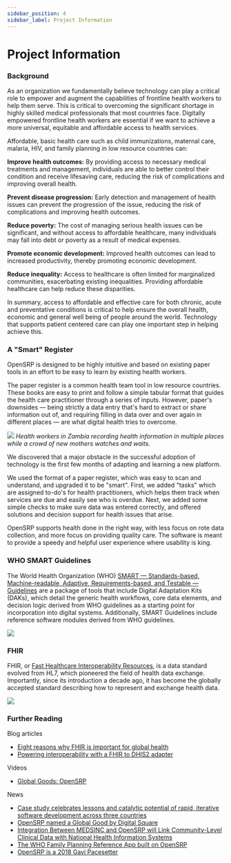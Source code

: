 ```yaml
---
sidebar_position: 4
sidebar_label: Project Information
---
```


# Project Information

### Background

As an organization we fundamentally believe technology can play a critical role to empower and augment the capabilities of frontline health workers to help them serve. This is critical to overcoming the significant shortage in highly skilled medical professionals that most countries face. Digitally empowered frontline health workers are essential if we want to achieve a more universal, equitable and affordable access to health services.

Affordable, basic health care such as child immunizations, maternal care, malaria, HIV, and family planning in low resource countries can:

**Improve health outcomes:** By providing access to necessary medical treatments and management, individuals are able to better control their condition and receive lifesaving care, reducing the risk of complications and improving overall health.

**Prevent disease progression:** Early detection and management of health issues can prevent the progression of the issue, reducing the risk of complications and improving health outcomes.

**Reduce poverty:** The cost of managing serious health issues can be significant, and without access to affordable healthcare, many individuals may fall into debt or poverty as a result of medical expenses.

**Promote economic development:** Improved health outcomes can lead to increased productivity, thereby promoting economic development.

**Reduce inequality:** Access to healthcare is often limited for marginalized communities, exacerbating existing inequalities. Providing affordable healthcare can help reduce these disparities.

In summary, access to affordable and effective care for both chronic, acute and preventative conditions is critical to help ensure the overall health, economic and general well being of people around the world. Technology that supports patient centered care can play one important step in helping achieve this.

### A "Smart" Register
OpenSRP is designed to be highly intuitive and based on existing paper tools in an effort to be easy to learn by existing health workers.

The paper register is a common health team tool in low resource countries. These books are easy to print and follow a simple tabular format that guides the health care practitioner through a series of inputs. However, paper's downsides — being strictly a data entry that's hard to extract or share information out of, and requiring filling in data over and over again in different places — are what digital health tries to overcome.

![](/img/paper-registers.jpg)
*Health workers in Zambia recording health information in multiple places while a crowd of new mothers watches and waits.*

We discovered that a major obstacle in the successful adoption of technology is the first few months of adapting and learning a new platform.

We used the format of a paper register, which was easy to scan and understand, and upgraded it to be "smart". First, we added "tasks" which are assigned to-do's for health practitioners, which helps them track when services are due and easily see who is overdue. Next, we added some simple checks to make sure data was entered correctly, and offered solutions and decision support for health issues that arise.

OpenSRP supports health done in the right way, with less focus on rote data collection, and more focus on providing quality care. The software is meant to provide a speedy and helpful user experience where usability is king.

### WHO SMART Guidelines

The World Health Organization (WHO) [SMART — Standards-based, Machine-readable, Adaptive, Requirements-based, and Testable — Guidelines](https://www.who.int/teams/digital-health-and-innovation/smart-guidelines/) are a package of tools that include Digital Adaptation Kits (DAKs), which detail the generic health workflows, core data elements, and decision logic derived from WHO guidelines as a starting point for incorporation into digital systems. Additionally, SMART Guidelines include reference software modules derived from WHO guidelines.

![](/img/smart-guidelines.png)

### FHIR

FHIR, or [Fast Healthcare Interoperability Resources](https://hl7.org/fhir/), is a data standard evolved from HL7, which pioneered the field of health data exchange. Importantly, since its introduction a decade ago, it has become the globally accepted standard describing how to represent and exchange health data.

![](/img/fhir-resources-list.jpg)

### Further Reading

Blog articles
- [Eight reasons why FHIR is important for global health](https://ona.io/home/eight-reasons-why-fhir-is-important/)
- [Powering interoperability with a FHIR to DHIS2 adapter](https://github.com/opensrp/fhircore/blob/rw-pld-gitbook-sync/docs/readme/history/#overview)

Videos
- [Global Goods: OpenSRP](https://youtu.be/KOlfiWDr1mw)

News
- [Case study celebrates lessons and catalytic potential of rapid, iterative software development across three countries](https://bidinitiative.org/blog/case-study-celebrates-lessons-and-catalytic-potential-of-rapid-iterative-software-development-across-three-countries/)
- [OpenSRP named a Global Good by Digital Square](https://ona.io/home/opensrp-named-a-global-good-by-digital-square/)
- [Integration Between MEDSINC and OpenSRP will Link Community-Level Clinical Data with National Health Information Systems](https://www.businesswire.com/news/home/20180130005503/en/Integration-Between-MEDSINC-and-OpenSRP%C2%A0will-Link-Community-Level-Clinical-Data-with-National-Health-Information-Systems)
- [The WHO Family Planning Reference App built on OpenSRP](https://fpdigitalsolution.org/case-study/the-who-family-planning-reference-app-built-on-opensrp/#introduction)
- [OpenSRP is a 2018 Gavi Pacesetter](https://ona.io/home/opensrp-is-a-2018-gavi-pacesetter/)
